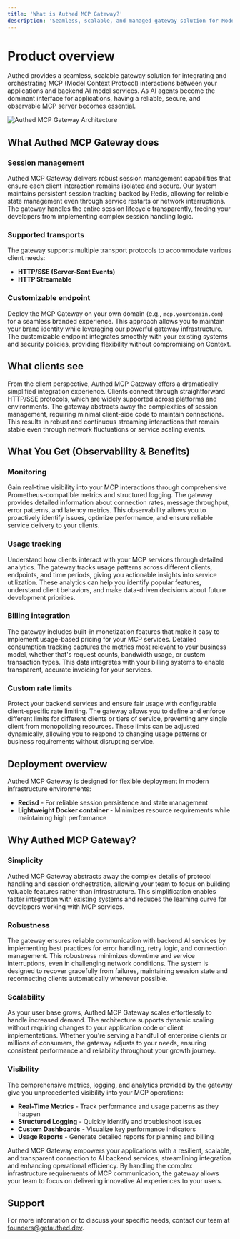 ```yaml
---
title: 'What is Authed MCP Gateway?'
description: 'Seamless, scalable, and managed gateway solution for Model Context Protocol (MCP) interactions'
---
```


# Product overview

Authed provides a seamless, scalable gateway solution for integrating and orchestrating MCP (Model Context Protocol) interactions between your applications and backend AI model services. As AI agents become the dominant interface for applications, having a reliable, secure, and observable MCP server becomes essential.

![Authed MCP Gateway Architecture](/images/image.png)

## What Authed MCP Gateway does

### Session management

Authed MCP Gateway delivers robust session management capabilities that ensure each client interaction remains isolated and secure. Our system maintains persistent session tracking backed by Redis, allowing for reliable state management even through service restarts or network interruptions. The gateway handles the entire session lifecycle transparently, freeing your developers from implementing complex session handling logic.

### Supported transports

The gateway supports multiple transport protocols to accommodate various client needs:

- **HTTP/SSE (Server-Sent Events)**
- **HTTP Streamable**

### Customizable endpoint

Deploy the MCP Gateway on your own domain (e.g., `mcp.yourdomain.com`) for a seamless branded experience. This approach allows you to maintain your brand identity while leveraging our powerful gateway infrastructure. The customizable endpoint integrates smoothly with your existing systems and security policies, providing flexibility without compromising on Context.

## What clients see

From the client perspective, Authed MCP Gateway offers a dramatically simplified integration experience. Clients connect through straightforward HTTP/SSE protocols, which are widely supported across platforms and environments. The gateway abstracts away the complexities of session management, requiring minimal client-side code to maintain connections. This results in robust and continuous streaming interactions that remain stable even through network fluctuations or service scaling events.

## What You Get (Observability & Benefits)

### Monitoring

Gain real-time visibility into your MCP interactions through comprehensive Prometheus-compatible metrics and structured logging. The gateway provides detailed information about connection rates, message throughput, error patterns, and latency metrics. This observability allows you to proactively identify issues, optimize performance, and ensure reliable service delivery to your clients.

### Usage tracking

Understand how clients interact with your MCP services through detailed analytics. The gateway tracks usage patterns across different clients, endpoints, and time periods, giving you actionable insights into service utilization. These analytics can help you identify popular features, understand client behaviors, and make data-driven decisions about future development priorities.

### Billing integration

The gateway includes built-in monetization features that make it easy to implement usage-based pricing for your MCP services. Detailed consumption tracking captures the metrics most relevant to your business model, whether that's request counts, bandwidth usage, or custom transaction types. This data integrates with your billing systems to enable transparent, accurate invoicing for your services.

### Custom rate limits

Protect your backend services and ensure fair usage with configurable client-specific rate limiting. The gateway allows you to define and enforce different limits for different clients or tiers of service, preventing any single client from monopolizing resources. These limits can be adjusted dynamically, allowing you to respond to changing usage patterns or business requirements without disrupting service.

## Deployment overview

Authed MCP Gateway is designed for flexible deployment in modern infrastructure environments:

- **Redisd** - For reliable session persistence and state management
- **Lightweight Docker container** - Minimizes resource requirements while maintaining high performance

## Why Authed MCP Gateway?

### Simplicity

Authed MCP Gateway abstracts away the complex details of protocol handling and session orchestration, allowing your team to focus on building valuable features rather than infrastructure. This simplification enables faster integration with existing systems and reduces the learning curve for developers working with MCP services.

### Robustness

The gateway ensures reliable communication with backend AI services by implementing best practices for error handling, retry logic, and connection management. This robustness minimizes downtime and service interruptions, even in challenging network conditions. The system is designed to recover gracefully from failures, maintaining session state and reconnecting clients automatically whenever possible.

### Scalability

As your user base grows, Authed MCP Gateway scales effortlessly to handle increased demand. The architecture supports dynamic scaling without requiring changes to your application code or client implementations. Whether you're serving a handful of enterprise clients or millions of consumers, the gateway adjusts to your needs, ensuring consistent performance and reliability throughout your growth journey.

### Visibility

The comprehensive metrics, logging, and analytics provided by the gateway give you unprecedented visibility into your MCP operations:

- **Real-Time Metrics** - Track performance and usage patterns as they happen
- **Structured Logging** - Quickly identify and troubleshoot issues
- **Custom Dashboards** - Visualize key performance indicators
- **Usage Reports** - Generate detailed reports for planning and billing

Authed MCP Gateway empowers your applications with a resilient, scalable, and transparent connection to AI backend services, streamlining integration and enhancing operational efficiency. By handling the complex infrastructure requirements of MCP communication, the gateway allows your team to focus on delivering innovative AI experiences to your users.

## Support

For more information or to discuss your specific needs, contact our team at [founders@getauthed.dev](mailto:founders@getauthed.dev).